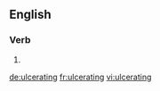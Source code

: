 
==English==

===Verb===
{{head|en}}

# {{present participle of|ulcerate}}

[[de:ulcerating]]
[[fr:ulcerating]]
[[vi:ulcerating]]